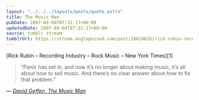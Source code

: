 ```yaml
---
layout: "../../../layouts/posts/quote.astro"
title: The Music Man
pubDate: 2007-09-04T07:31:17+00:00
updatedDate: 2007-09-04T07:31:17+00:00
source: tumblr stream
tumblrUrl: https://stream.anglepoised.com/post/10624635/rick-rubin-recording-industry-rock-music-new
---
```


[Rick Rubin &#8211; Recording Industry &#8211; Rock Music &#8211; New York Times][1]

> &ldquo;Panic has set in, and now it&rsquo;s no longer about making music, it&rsquo;s all about how to sell music. And there&rsquo;s no clear answer about how to fix that problem.&rdquo;

— <cite>[David Geffen, _The Music Man_](https://www.nytimes.com/2007/09/02/magazine/02rubin.t.html)</cite>
